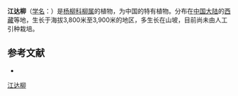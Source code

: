 {{Speciesbox
| name = 江达柳
| status = 
| status_system = 
| image =
| genus = Salix
| species = gyamdaensis
| authority = C. F. Fang
}}

'''江达柳'''（[[学名|学名]]：{{lang|la|''Salix gyamdaensis''}}）是[[杨柳科|杨柳科]][[柳属|柳属]]的植物，为中国的特有植物。分布在[[中国大陆|中国大陆]]的[[西藏|西藏]]等地，生长于海拔3,800米至3,900米的地区，多生长在山坡，目前尚未由人工引种栽培。

== 参考文献 ==
<div class="references-small">
* {{cite web| url =http://www.bioinfo.cn/db05/KmzwSpecies.php?action=view&id=20423| title =江达柳| work =《中国高等植物数据库全库》| publisher =中国科学院微生物研究所| author =昆明植物研究所| accessdate =2009-02-25| deadurl =yes| archiveurl =https://web.archive.org/web/20160305085909/http://www.bioinfo.cn/db05/KmzwSpecies.php?action=view&id=20423| archivedate =2016-03-05}}
</div>
{{Taxonbar|from=Q11135480}}

[[Category:柳属|江达柳]]


{{植物小作品}}